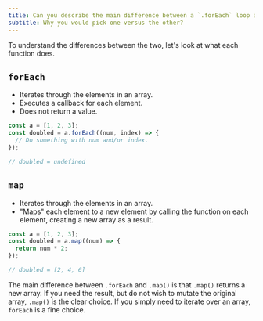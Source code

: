 ```yaml
---
title: Can you describe the main difference between a `.forEach` loop and a `.map()` loop?
subtitle: Why you would pick one versus the other?
---
```


To understand the differences between the two, let's look at what each function does.

## `forEach`

- Iterates through the elements in an array.
- Executes a callback for each element.
- Does not return a value.

```js
const a = [1, 2, 3];
const doubled = a.forEach((num, index) => {
  // Do something with num and/or index.
});

// doubled = undefined
```

## `map`

- Iterates through the elements in an array.
- "Maps" each element to a new element by calling the function on each element, creating a new array as a result.

```js
const a = [1, 2, 3];
const doubled = a.map((num) => {
  return num * 2;
});

// doubled = [2, 4, 6]
```

The main difference between `.forEach` and `.map()` is that `.map()` returns a new array. If you need the result, but do not wish to mutate the original array, `.map()` is the clear choice. If you simply need to iterate over an array, `forEach` is a fine choice.
